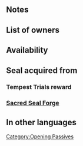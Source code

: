 {{SkillPage Tabs}}{{Passive
|type=C
|exclusive=0
|1name=Res Opening 1
|1tagid=SID_魔防の開放1
|1promotionRarity=4
|1promotionTier=1
|1effect=At start of turn, grants Res+2 to ally with the highest Res for 1 turn. (Excludes unit.)
|1required=-
|1cost=60
|2name=Res Opening 2
|2tagid=SID_魔防の開放2
|2promotionRarity=5
|2promotionTier=1
|2effect=At start of turn, grants Res+4 to ally with the highest Res for 1 turn. (Excludes unit.)
|2cost=120
|3name=Res Opening 3
|3tagid=SID_魔防の開放3
|3effect=At start of turn, grants Res+6 to ally with the highest Res for 1 turn. (Excludes unit.)
|3cost=240
|canUseMove={{MoveList|all}}
|canUseWeapon={{WeaponList|all}}
|properties=random_owner
}}
==Notes==
{{Bonuses}}
{{SelectStat|Res}}
==List of owners==
{{Skill Hero List}}
==Availability==
{{PassiveFocusList}}
{{PassiveDistributionList}}
{{PassiveCombatManualList}}
==Seal acquired from==
===Tempest Trials reward===
{{Tempest Trials seal reward}}
===[[Sacred Seal Forge]]===
{{SealCosts
|seals=Res Opening 1;Res Opening 2;Res Opening 3
|badgeColor=Transparent
|costs1=20;100;20
|costs2=60;200;50
|costs3=400;1000;100
}}
==In other languages==
{{OtherLanguages
|japanese=魔防の開放
|german=Res.-Öffnung
|spanishEU=Brecha Res
|spanishLA=Brecha Res.
|french=Ouverture Rés
|italian=Occasione Res
|chineseTW=魔防開放
|portuguese=Brecha Res.
}}
{{Seals Navbox}}
{{Passives Navbox|C}}
[[Category:Opening Passives]]
